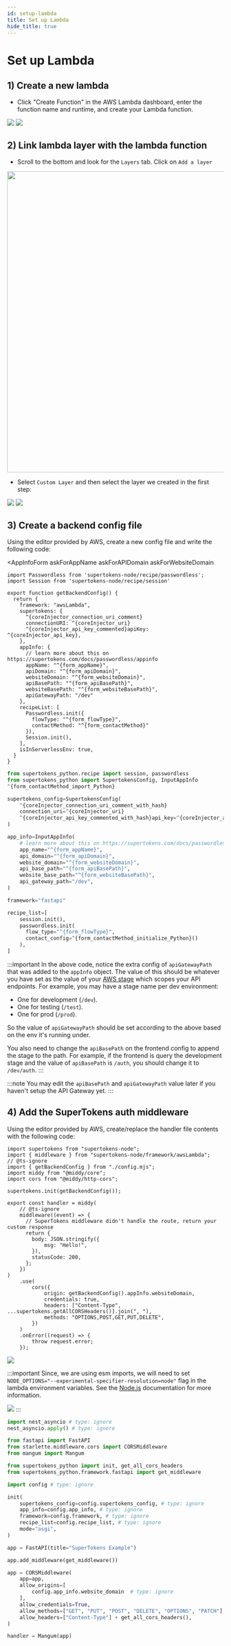 ```yaml
---
id: setup-lambda
title: Set up Lambda
hide_title: true
---
```


<!-- COPY SECTION -->
<!-- ./thirdpartyemailpassword/serverless/with-aws-lambda/setup-lambda.mdx -->
<!-- 1 -->


# Set up Lambda

## 1) Create a new lambda

- Click "Create Function" in the AWS Lambda dashboard, enter the function name and runtime, and create your Lambda function.
<BackendSDKTabs disableGolang>
  <TabItem value="nodejs">
    <img src="/img/integration-lambda/create-function-node.png"/>
  </TabItem>
  <TabItem value="python">
    <img src="/img/integration-lambda/create-function-python.png"/>
  </TabItem>
</BackendSDKTabs>

## 2) Link lambda layer with the lambda function

- Scroll to the bottom and look for the `Layers` tab. Click on `Add a layer`
<img src="/img/integration-lambda/add-a-layer.png" width="700"/>

- Select `Custom Layer` and then select the layer we created in the first step:

<BackendSDKTabs disableGolang>
  <TabItem value="nodejs">
    <img src="/img/integration-lambda/add-layer-detail-node.png"/>

  </TabItem>
  <TabItem value="python">
    <img src="/img/integration-lambda/link-python-layer.png" />

  </TabItem>
</BackendSDKTabs>

<!-- END COPY SECTION -->

## 3) Create a backend config file

Using the editor provided by AWS, create a new config file and write the following code:

<AppInfoForm
    askForAppName
    askForAPIDomain
    askForWebsiteDomain
>

<CoreInjector showTenantId={false}>

<BackendSDKTabs disableGolang>
<TabItem value="nodejs">

```tsx title="config.mjs"
import Passwordless from 'supertokens-node/recipe/passwordless';
import Session from 'supertokens-node/recipe/session'

export function getBackendConfig() {
  return {
    framework: "awsLambda",
    supertokens: {
      ^{coreInjector_connection_uri_comment}
      connectionURI: ^{coreInjector_uri}
      ^{coreInjector_api_key_commented}apiKey: ^{coreInjector_api_key},
    },
    appInfo: {
      // learn more about this on https://supertokens.com/docs/passwordless/appinfo
      appName: "^{form_appName}",
      apiDomain: "^{form_apiDomain}",
      websiteDomain: "^{form_websiteDomain}",
      apiBasePath: "^{form_apiBasePath}",
      websiteBasePath: "^{form_websiteBasePath}",
      apiGatewayPath: "/dev"
    },
    recipeList: [
      Passwordless.init({
        flowType: "^{form_flowType}",
        contactMethod: "^{form_contactMethod}"
      }),
      Session.init(),
    ],
    isInServerlessEnv: true,
  }
}
```
</TabItem>

<TabItem value="python">

```python title="config.py"
from supertokens_python.recipe import session, passwordless
from supertokens_python import SupertokensConfig, InputAppInfo
^{form_contactMethod_import_Python}

supertokens_config=SupertokensConfig(
    ^{coreInjector_connection_uri_comment_with_hash}
    connection_uri=^{coreInjector_uri}
    ^{coreInjector_api_key_commented_with_hash}api_key=^{coreInjector_api_key}
)

app_info=InputAppInfo(
    # learn more about this on https://supertokens.com/docs/passwordless/appinfo
    app_name="^{form_appName}",
    api_domain="^{form_apiDomain}",
    website_domain="^{form_websiteDomain}",
    api_base_path="^{form_apiBasePath}",
    website_base_path="^{form_websiteBasePath}",
    api_gateway_path="/dev",
)

framework="fastapi"

recipe_list=[
    session.init(),
    passwordless.init(
      flow_type="^{form_flowType}",
      contact_config=^{form_contactMethod_initialize_Python}()
    ),
]
```

</TabItem>

</BackendSDKTabs>

</CoreInjector>

</AppInfoForm>

<!-- COPY SECTION -->
<!-- ./thirdpartyemailpassword/serverless/with-aws-lambda/setup-lambda.mdx -->
<!-- 2 -->

:::important
In the above code, notice the extra config of `apiGatewayPath` that was added to the `appInfo` object. The value of this should be whatever you have set as the value of your [AWS stage](https://docs.aws.amazon.com/apigateway/latest/developerguide/stages.html) which scopes your API endpoints. For example, you may have a stage name per dev environment:
- One for development (`/dev`).
- One for testing (`/test`).
- One for prod (`/prod`).

So the value of `apiGatewayPath` should be set according to the above based on the env it's running under.

You also need to change the `apiBasePath` on the frontend config to append the stage to the path. For example, if the frontend is query the development stage and the value of `apiBasePath` is `/auth`, you should change it to `/dev/auth`.
:::

:::note
You may edit the `apiBasePath` and `apiGatewayPath` value later if you haven't setup the API Gateway yet. 
:::


## 4) Add the SuperTokens auth middleware

Using the editor provided by AWS, create/replace the handler file contents with the following code:

<BackendSDKTabs disableGolang>
<TabItem value="nodejs">

```tsx title="index.mjs"
import supertokens from "supertokens-node";
import { middleware } from "supertokens-node/framework/awsLambda";
// @ts-ignore
import { getBackendConfig } from "./config.mjs";
import middy from "@middy/core";
import cors from "@middy/http-cors";

supertokens.init(getBackendConfig());

export const handler = middy(
    // @ts-ignore
    middleware((event) => {
      // SuperTokens middleware didn't handle the route, return your custom response
      return {
        body: JSON.stringify({
            msg: "Hello!",
        }),
        statusCode: 200,
      };
    })
)
    .use(
        cors({
            origin: getBackendConfig().appInfo.websiteDomain,
            credentials: true,
            headers: ["Content-Type", ...supertokens.getAllCORSHeaders()].join(", "),
            methods: "OPTIONS,POST,GET,PUT,DELETE",
        })
    )
    .onError((request) => {
        throw request.error;
    });
```

<img src="/img/integration-lambda/add-auth-middleware-node.png"/>

:::important
Since, we are using esm imports, we will need to set `NODE_OPTIONS="--experimental-specifier-resolution=node"` flag in the lambda environment variables. See the [Node.js](https://nodejs.org/docs/latest-v16.x/api/esm.html#customizing-esm-specifier-resolution-algorithm) documentation for more information.

<img src="/img/integration-lambda/add-env-var-node.png"/>
:::

</TabItem>

<TabItem value="python">

```python title="handler.py"
import nest_asyncio # type: ignore
nest_asyncio.apply() # type: ignore

from fastapi import FastAPI
from starlette.middleware.cors import CORSMiddleware
from mangum import Mangum

from supertokens_python import init, get_all_cors_headers
from supertokens_python.framework.fastapi import get_middleware

import config # type: ignore

init(
    supertokens_config=config.supertokens_config, # type: ignore
    app_info=config.app_info, # type: ignore
    framework=config.framework, # type: ignore
    recipe_list=config.recipe_list, # type: ignore
    mode="asgi",
)

app = FastAPI(title="SuperTokens Example")

app.add_middleware(get_middleware())

app = CORSMiddleware(
    app=app,
    allow_origins=[
        config.app_info.website_domain  # type: ignore
    ],
    allow_credentials=True,
    allow_methods=["GET", "PUT", "POST", "DELETE", "OPTIONS", "PATCH"],
    allow_headers=["Content-Type"] + get_all_cors_headers(),
)

handler = Mangum(app)
```

</TabItem>
</BackendSDKTabs>

<!-- END COPY SECTION -->

